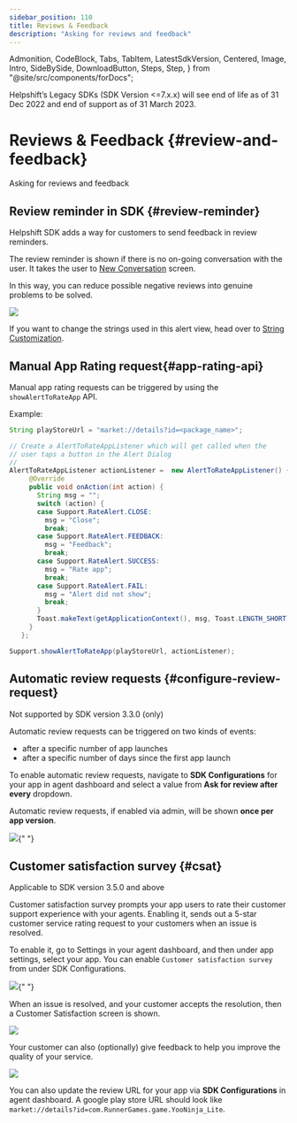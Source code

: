 ```yaml
---
sidebar_position: 110
title: Reviews & Feedback
description: "Asking for reviews and feedback"
---
```


  Admonition,
  CodeBlock,
  Tabs,
  TabItem,
  LatestSdkVersion,
  Centered,
  Image,
  Intro,
  SideBySide,
  DownloadButton,
  Steps,
  Step,
} from "@site/src/components/forDocs";

<Admonition type="danger" title="Important">

Helpshift’s Legacy SDKs (SDK Version <=7.x.x) will see end of life as of 31 Dec 2022 and end of support as of 31 March 2023.

</Admonition>

# Reviews & Feedback {#review-and-feedback}

<Intro>

Asking for reviews and feedback

</Intro>

## Review reminder in SDK {#review-reminder}

Helpshift SDK adds a way for customers to send feedback in review reminders.

The review reminder is shown if there is no on-going conversation with the user. It takes the user to [New Conversation](/android/support-tools#conversation-view) screen.

In this way, you can reduce possible negative reviews into genuine problems to be solved.

![](/static/books/android/review-reminder.png)

If you want to change the strings used in this alert view, head over to [String Customization](/android/string-customization/).

## Manual App Rating request{#app-rating-api}

Manual app rating requests can be triggered by using the `showAlertToRateApp` API.

Example:

```java
String playStoreUrl = "market://details?id=<package_name>";

// Create a AlertToRateAppListener which will get called when the
// user taps a button in the Alert Dialog
//
AlertToRateAppListener actionListener =  new AlertToRateAppListener() {
     @Override
     public void onAction(int action) {
       String msg = "";
       switch (action) {
       case Support.RateAlert.CLOSE:
         msg = "Close";
         break;
       case Support.RateAlert.FEEDBACK:
         msg = "Feedback";
         break;
       case Support.RateAlert.SUCCESS:
         msg = "Rate app";
         break;
       case Support.RateAlert.FAIL:
         msg = "Alert did not show";
         break;
       }
       Toast.makeText(getApplicationContext(), msg, Toast.LENGTH_SHORT).show();
     }
   };

Support.showAlertToRateApp(playStoreUrl, actionListener);
```

## Automatic review requests {#configure-review-request}

<Admonition type="info" title="Note">

Not supported by SDK version 3.3.0 (only)

</Admonition>

Automatic review requests can be triggered on two kinds of events:

- after a specific number of app launches
- after a specific number of days since the first app launch

To enable automatic review requests, navigate to **SDK Configurations** for your app in agent dashboard and select a value from **Ask for review after every** dropdown.

Automatic review requests, if enabled via admin, will be shown **once per app version**.

<Image src="/static/books/android/review-settings.jpg" width="major" />{" "}

## Customer satisfaction survey {#csat}

<Admonition type="info" title="Note">

Applicable to SDK version 3.5.0 and above

</Admonition>

Customer satisfaction survey prompts your app users to rate their customer support experience with your agents. Enabling it, sends out a 5-star customer service rating request to your customers when an issue is resolved.

To enable it, go to Settings in your agent dashboard, and then under app settings, select your app. You can enable `Customer satisfaction survey` from under SDK Configurations.

<Image src="/static/books/android/review-settings.jpg" width="major" />{" "}

When an issue is resolved, and your customer accepts the resolution, then a Customer Satisfaction screen is shown.

![](/static/books/android/csat-android.png)

Your customer can also (optionally) give feedback to help you improve the quality of your service.

![](/static/books/android/csat-service-rating.png)

<Admonition type="info" title="Note">

You can also update the review URL for your app via **SDK Configurations** in agent dashboard.
A google play store URL should look like `market://details?id=com.RunnerGames.game.YooNinja_Lite`.

</Admonition>
